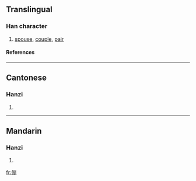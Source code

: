 {{see|儷}}

==Translingual==
===Han character===
{{Han char|rn=9|rad=人|as=07|sn=9|four=|canj=人一月月 (OMBB), X人一月月 (XOMBB)}}
# [[spouse]], [[couple]], [[pair]]
====References====
{{Han ref|kx=0106.041|hdz=10158.040|uh=4FEA|ud=20458}}
----
==Cantonese==
===Hanzi===
{{yue-hanzi|jyut=|y=lai6}}
# {{defn|Cantonese}}
----
==Mandarin==
===Hanzi===
{{cmn-hanzi|tra=儷|pin=[[lài]] (lai4), [[lì]] (li4)|wg=lai<sup>4</sup>, li<sup>4</sup>}}
# {{defn|Mandarin}}

[[fr:俪]]